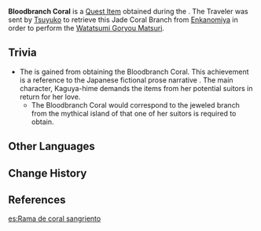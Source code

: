 {{Item Infobox
|id           = 100939
|image        = Item Bloodbranch Coral.png
|type         = Quest Items
|description  = A coral in which the life force of [[Watatsumi Omikami]] dwells. It is a vital part of the [[Watatsumi Goryou Matsuri]].
|source1      = [[The Subterranean Trials of Drake and Serpent]]
}}
'''Bloodbranch Coral''' is a [[Quest Item]] obtained during the {{Quest|The Subterranean Trials of Drake and Serpent}}. The Traveler was sent by [[Tsuyuko]] to retrieve this Jade Coral Branch from [[Enkanomiya]] in order to perform the [[Watatsumi Goryou Matsuri]].

==Trivia==
* The {{Achievement|Fire Rat's Robe, Dragon-Head Pearl, Sacred Offering Bowl, and...}} is gained from obtaining the Bloodbranch Coral. This achievement is a reference to the Japanese fictional prose narrative ''{{w|Tale of the Bamboo Cutter}}''. The main character, Kaguya-hime demands the items from her potential suitors in return for her love.
** The Bloodbranch Coral would correspond to the jeweled branch from the mythical island of {{w|Hōrai}} that one of her suitors is required to obtain.

==Other Languages==
{{Other Languages
|default_hidden = 1
|en      = Bloodbranch Coral
|zhs     = 血枝珊瑚
|zhs_rm  = Xuèzhī Shānhú
|zht     = 血枝珊瑚
|zht_rm  = Xiězhī Shānhú
|ja      = 血枝珊瑚
|ja_rm   = Kesshi Sango<ref>{{Ref/Quest|Three Realms Gateway Offering: The Eve|note=Japanese Voice-Over}}</ref>
|ko      = 핏빛 산호
|es      = Rama de coral sangriento
|fr      = Corail sanglant
|ru      = Кровавый коралл
|th      = Bloodbranch Coral
|vi      = San Hô Máu
|de      = Blutzweigkoralle
|id      = Koral Bercabang Darah
|pt      = Coral Sangrento
|tr      = Kanlı Ağaç Mercanı
|it      = Corallo sanguigno
}}

==Change History==
{{Change History|2.4}}

==References==
{{Reflist}}

[[es:Rama de coral sangriento]]